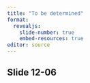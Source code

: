 ```yaml
---
title: "To be determined"
format: 
  revealjs:
    slide-number: true
    embed-resources: true
editor: source
---
```


## Slide 12-06

::: notes

:::

